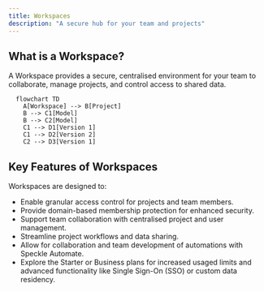```yaml
---
title: Workspaces  
description: "A secure hub for your team and projects"
---
```


## What is a Workspace?

A Workspace provides a secure, centralised environment for your team to collaborate, manage projects, and control access to shared data.  


```mermaid
  flowchart TD
    A[Workspace] --> B[Project]
    B --> C1[Model]
    B --> C2[Model]
    C1 --> D1[Version 1]
    C1 --> D2[Version 2]
    C2 --> D3[Version 1]
```

## Key Features of Workspaces

Workspaces are designed to:

- Enable granular access control for projects and team members.
- Provide domain-based membership protection for enhanced security.
- Support team collaboration with centralised project and user management.
- Streamline project workflows and data sharing.
- Allow for collaboration and team development of automations with Speckle Automate.
- Explore the Starter or Business plans for increased usaged limits and advanced functionality like Single Sign-On (SSO) or custom data residency.

